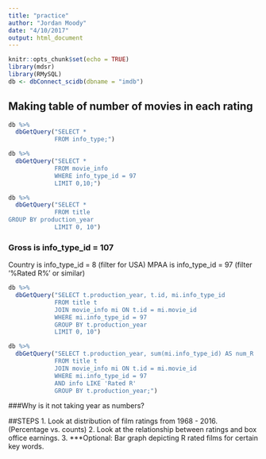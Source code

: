 ```yaml
---
title: "practice"
author: "Jordan Moody"
date: "4/10/2017"
output: html_document
---
```


```r
knitr::opts_chunk$set(echo = TRUE)
library(mdsr)
library(RMySQL)
db <- dbConnect_scidb(dbname = "imdb")
```

## Making table of number of movies in each rating
```r
db %>%
  dbGetQuery("SELECT *
             FROM info_type;")

```
```r
db %>%
  dbGetQuery("SELECT *
             FROM movie_info
             WHERE info_type_id = 97
             LIMIT 0,10;")
```
```r
db %>%
  dbGetQuery("SELECT *
             FROM title
GROUP BY production_year
             LIMIT 0, 10")
```
### Gross is info_type_id = 107
Country is info_type_id = 8 (filter for USA)
MPAA is info_type_id = 97 (filter '%Rated R%' or similar)
```r
db %>%
  dbGetQuery("SELECT t.production_year, t.id, mi.info_type_id
             FROM title t
             JOIN movie_info mi ON t.id = mi.movie_id
             WHERE mi.info_type_id = 97
             GROUP BY t.production_year
             LIMIT 0, 10")
```
```r
db %>%
  dbGetQuery("SELECT t.production_year, sum(mi.info_type_id) AS num_R
             FROM title t
             JOIN movie_info mi ON t.id = mi.movie_id
             WHERE mi.info_type_id = 97
             AND info LIKE 'Rated R'
             GROUP BY t.production_year;")

```
###Why is it not taking year as numbers?

##STEPS
1. Look at distribution of film ratings from 1968 - 2016. (Percentage vs. counts)
2. Look at the relationship between ratings and box office earnings.
3. ***Optional: Bar graph depicting R rated films for certain key words. 